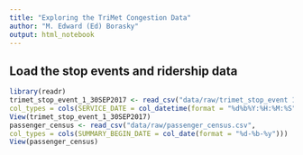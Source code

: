 ```yaml
---
title: "Exploring the TriMet Congestion Data"
author: "M. Edward (Ed) Borasky"
output: html_notebook
---
```


## Load the stop events and ridership data
```r
library(readr)
trimet_stop_event_1_30SEP2017 <- read_csv("data/raw/trimet_stop_event 1-30SEP2017.csv",
col_types = cols(SERVICE_DATE = col_datetime(format = "%d%b%Y:%H:%M:%S")))
View(trimet_stop_event_1_30SEP2017)
passenger_census <- read_csv("data/raw/passenger_census.csv",
col_types = cols(SUMMARY_BEGIN_DATE = col_date(format = "%d-%b-%y")))
View(passenger_census)

```

